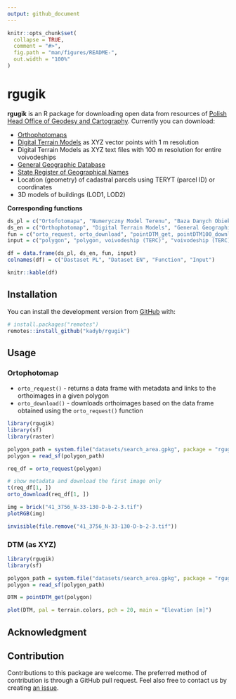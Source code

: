 ---
output: github_document
---

<!-- README.md is generated from README.Rmd. Please edit that file -->

```{r include=FALSE}
knitr::opts_chunk$set(
  collapse = TRUE,
  comment = "#>",
  fig.path = "man/figures/README-",
  out.width = "100%"
)
```

# rgugik

<!-- badges: start -->
<!-- badges: end -->

**rgugik** is an R package for downloading open data from resources of [Polish Head Office of Geodesy and Cartography](http://www.gugik.gov.pl).
Currently you can download:

  - [Orthophotomaps](http://www.gugik.gov.pl/pzgik/zamow-dane/ortofotomapa)
  - [Digital Terrain Models](http://www.gugik.gov.pl/pzgik/zamow-dane/numeryczny-model-terenu) as XYZ vector points with 1 m resolution
  - Digital Terrain Models as XYZ text files with 100 m resolution for entire voivodeships
  - [General Geographic Database](http://www.gugik.gov.pl/pzgik/zamow-dane/baza-danych-obiektow-ogolnogeograficznych)
  - [State Register of Geographical Names](http://www.gugik.gov.pl/pzgik/zamow-dane/panstwowy-rejestr-nazw-geograficznych)
  - Location (geometry) of cadastral parcels using TERYT (parcel ID) or coordinates
  - 3D models of buildings (LOD1, LOD2)
  
**Corresponding functions**

```{r echo=FALSE}
ds_pl = c("Ortofotomapa", "Numeryczny Model Terenu", "Baza Danych Obiektów Ogólnogeograficznych", "Państwowy Rejestr Nazw Geograficznych", "Lokalizacja działek katastralnych", "Modele 3D budynków")
ds_en = c("Orthophotomap", "Digital Terrain Models", "General Geographic Database", "State Register of Geographical Names", "Location of cadastral parcels", "3D models of buildings")
fun = c("orto_request, orto_download", "pointDTM_get, pointDTM100_download", "geodb_download", "geonames_download", "parcel_get", "models3D_download")
input = c("polygon", "polygon, voivodeship (TERC)", "voivodeship (TERC)", "place, object", "parcel ID, coordinates", "county (TERYT)")

df = data.frame(ds_pl, ds_en, fun, input)
colnames(df) = c("Dastaset PL", "Dataset EN", "Function", "Input")

knitr::kable(df)
```

## Installation

<!-- You can install the released version of rgugik from [CRAN](https://CRAN.R-project.org) with: -->

<!-- ``` r -->
<!-- install.packages("rgugik") -->
<!-- ``` -->

You can install the development version from [GitHub](https://github.com) with:

```{r message=FALSE}
# install.packages("remotes")
remotes::install_github("kadyb/rgugik")
```

## Usage

### Ortophotomap
  
- `orto_request()` - returns a data frame with metadata and links to the orthoimages in a given polygon
- `orto_download()` - downloads orthoimages based on the data frame obtained using the `orto_request()` function
  
```{r message=FALSE, warning=FALSE}
library(rgugik)
library(sf)
library(raster)

polygon_path = system.file("datasets/search_area.gpkg", package = "rgugik")
polygon = read_sf(polygon_path)

req_df = orto_request(polygon)

# show metadata and download the first image only
t(req_df[1, ])
orto_download(req_df[1, ])

img = brick("41_3756_N-33-130-D-b-2-3.tif")
plotRGB(img)
```

```{r echo=FALSE, message=FALSE}
invisible(file.remove("41_3756_N-33-130-D-b-2-3.tif"))
```

### DTM (as XYZ)

```{r eval=FALSE}
library(rgugik)
library(sf)

polygon_path = system.file("datasets/search_area.gpkg", package = "rgugik")
polygon = read_sf(polygon_path)

DTM = pointDTM_get(polygon)

plot(DTM, pal = terrain.colors, pch = 20, main = "Elevation [m]")
```

## Acknowledgment

<!-- please add the content here-->

## Contribution

Contributions to this package are welcome. 
The preferred method of contribution is through a GitHub pull request. 
Feel also free to contact us by creating [an issue](https://github.com/kadyb/rgugik/issues).
